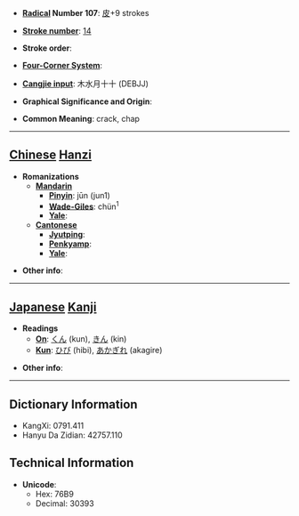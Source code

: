 * '''[[Wiktionary:Chinese radical index| Radical]] Number 107''': [[Wiktionary:Chinese radical index 皮|皮]]+9 strokes

* '''[[Wiktionary:Chinese total strokes index|Stroke number]]''': [[Wiktionary:Chinese total strokes index 14|14]]

* '''Stroke order''': 

* '''[[Wiktionary:Chinese four corner index|Four-Corner System]]''': 

* '''[[Wiktionary:Chinese Cangjie index|Cangjie input]]''': 木水月十十 (DEBJJ)

* '''Graphical Significance and Origin''': 

* '''Common Meaning''': crack, chap

----

== [[Chinese]] [[Hanzi]] ==

* '''Romanizations'''
** '''[[Mandarin]]'''
*** '''[[Pinyin]]''': jūn (jun1)
*** '''[[Wade-Giles]]''': chün<sup>1</sup>
*** '''[[Yale]]''': 
** '''[[Cantonese]]'''
*** '''[[Jyutping]]''':
*** '''[[Penkyamp]]''': 
*** '''[[Yale]]''': 

* '''Other info''': 

----

== [[Japanese]] [[Kanji]] ==

* '''Readings'''
** '''[[On]]''': [[くん]] (kun), [[きん]] (kin)
** '''[[Kun]]''': [[ひび]] (hibi), [[あかぎれ]] (akagire)

* '''Other info''':  

----

== Dictionary Information ==

* KangXi: 0791.411
* Hanyu Da Zidian: 42757.110

== Technical Information ==

* '''Unicode''':
** Hex: 76B9
** Decimal: 30393